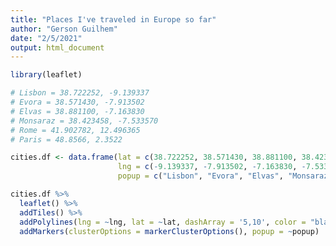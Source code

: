 ```yaml
---
title: "Places I've traveled in Europe so far"
author: "Gerson Guilhem"
date: "2/5/2021"
output: html_document
---
```


```r
library(leaflet)

# Lisbon = 38.722252, -9.139337
# Evora = 38.571430, -7.913502
# Elvas = 38.881100, -7.163830
# Monsaraz = 38.423458, -7.533570
# Rome = 41.902782, 12.496365
# Paris = 48.8566, 2.3522

cities.df <- data.frame(lat = c(38.722252, 38.571430, 38.881100, 38.423458, 41.902782, 48.8566),
                        lng = c(-9.139337, -7.913502, -7.163830, -7.533570, 12.496365, 2.3522),
                        popup = c("Lisbon", "Evora", "Elvas", "Monsaraz", "Rome", "Paris"))

cities.df %>%
  leaflet() %>%
  addTiles() %>%
  addPolylines(lng = ~lng, lat = ~lat, dashArray = '5,10', color = "black") %>%
  addMarkers(clusterOptions = markerClusterOptions(), popup = ~popup)

```